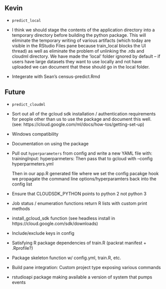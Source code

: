

## Kevin

- `predict_local`

- I think we should stage the contents of the application directory into a temporary directory
  before building the python package. This will eliminate the temporary writing of various 
  artifacts (which today are visible in the RStudio Files pane because train_local blocks
  the UI thread) as well as eliminate the problem of unlinking the .rds and cloudml directory.
  We have made the 'local' folder ignored by default -- if users have large datasets they
  want to use locally and not have uploaded we can document that these should go in the local 
  folder.
  
- Integerate with Sean's census-predict.Rmd


## Future

- `predict_cloudml`

- Sort out all of the gcloud sdk installation / authentication requirements
  for people other than us to use the package and document this well.
  (see: https://cloud.google.com/ml/docs/how-tos/getting-set-up)

- Windows compatibility

- Documentation on using the package

- Pull out `hyperparameters` from config and write a new YAML file with:
    trainingInput:
       hyperparmeters:
  Then pass that to gcloud with --config hyperparmeters.yml
  
  Then in our app.R generated file where we set the config pacakge hook we 
  propagate the command line options/hyperparamters back into the config list

- Ensure that CLOUDSDK_PYTHON points to python 2 not python 3

- Job status / enumeration functions return R lists with custom print methods

- install_gcloud_sdk function (see headless install in https://cloud.google.com/sdk/downloads)

- Include/exclude keys in config

- Satisfying R package dependencies of train.R (packrat manifest + .Rprofile?)

- Package skeleton function w/ config.yml, train.R, etc.

- Build pane integration: Custom project type exposing various commands

- rstudioapi package making available a version of system that pumps events





